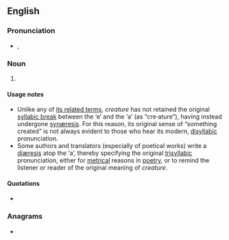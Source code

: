 {{also|creature|créature}}
==English==

===Pronunciation===
* {{enPR|krē.āʹtyo͝or}}, {{IPA|en|/kɹiːˈeɪtjʊə/}}

===Noun===
{{en-noun}}

# {{lb|en|archaic|chiefly|literary|and|philosophy}} {{alternative spelling of|en|creature}}

====Usage notes====
* Unlike any of [[creature#Related terms|its related terms]], ''creature'' has not retained the original [[syllabic break]] between the ‘e’ and the ‘a’ (as “cre'''·'''ature”), having instead undergone [[synæresis]]. For this reason, its original sense of “something created” is not always evident to those who hear its modern, [[disyllabic]] pronunciation.
* Some authors and translators (especially of poetical works) write a [[diæresis]] atop the ‘a’, thereby specifying the original [[trisyllabic]] pronunciation, either for [[metrical]] reasons in [[poetry]], or to remind the listener or reader of the original meaning of ''creature''.

====Quotations====
* {{seeCites|en}}

===Anagrams===
* {{anagrams|en|a=aceerrtu|ecarteur}}